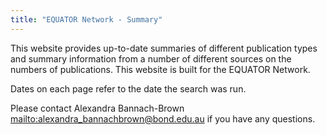 ```yaml
---
title: "EQUATOR Network - Summary"
---
```


This website provides up-to-date summaries of different publication types and summary information from a number of different sources on the numbers of publications. This website is built for the EQUATOR Network. 

Dates on each page refer to the date the search was run. 

Please contact Alexandra Bannach-Brown <mailto:alexandra_bannachbrown@bond.edu.au> if you have any questions. 